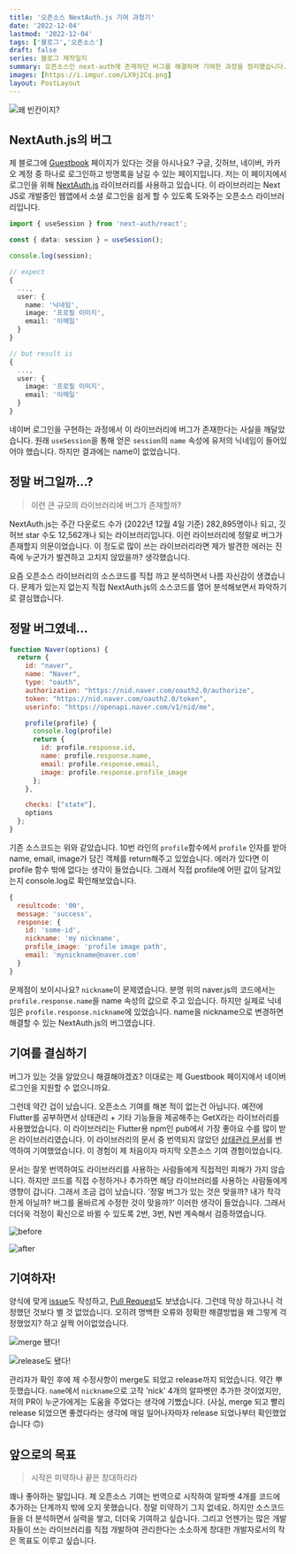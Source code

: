 ```yaml
---
title: '오픈소스 NextAuth.js 기여 과정기'
date: '2022-12-04'
lastmod: '2022-12-04'
tags: ['블로그','오픈소스']
draft: false
series: 블로그 제작일지
summary: 오픈소스인 next-auth에 존재하던 버그를 해결하며 기여한 과정을 정리했습니다.
images: [https://i.imgur.com/LX9j2Cq.png]
layout: PostLayout
---
```


![왜 빈칸이지?](https://i.imgur.com/36Abykm.png)

## NextAuth.js의 버그

제 블로그에 [Guestbook](/guestbook) 페이지가 있다는 것을 아시나요? 구글, 깃허브, 네이버, 카카오 계정 중 하나로 로그인하고
방명록을 남길 수 있는 페이지입니다. 저는 이 페이지에서 로그인을 위해 [NextAuth.js](https://www.npmjs.com/package/next-auth)
라이브러리를 사용하고 있습니다. 이 라이브러리는 Next JS로 개발중인 웹앱에서 소셜 로그인을 쉽게 할 수 있도록 도와주는
오픈소스 라이브러리입니다.

```ts
import { useSession } from 'next-auth/react';

const { data: session } = useSession();

console.log(session);

// expect
{
  ...,
  user: {
    name: '닉네임',
    image: '프로필 이미지',
    email: '이메일'
  }
}

// but result is
{
  ...,
  user: {
    image: '프로필 이미지',
    email: '이메일'
  }
}
```

네이버 로그인을 구현하는 과정에서 이 라이브러리에 버그가 존재한다는 사실을 깨달았습니다. 원래 `useSession`을 통해 얻은
`session`의 `name` 속성에 유저의 닉네임이 들어있어야 했습니다. 하지만 결과에는 name이 없었습니다.

## 정말 버그일까...?

> 이런 큰 규모의 라이브러리에 버그가 존재할까?

NextAuth.js는 주간 다운로드 수가 (2022년 12월 4일 기준) 282,895명이나 되고, 깃허브 star 수도 12,562개나 되는 라이브러리입니다.
이런 라이브러리에 정말로 버그가 존재할지 의문이었습니다. 이 정도로 많이 쓰는 라이브러리라면 제가 발견한 에러는 진즉에
누군가가 발견하고 고치지 않았을까? 생각했습니다.

요즘 오픈소스 라이브러리의 소스코드를 직접 까고 분석하면서 나름 자신감이 생겼습니다. 문제가 있는지 없는지 직접
NextAuth.js의 소스코드를 열어 분석해보면서 파악하기로 결심했습니다.

## 정말 버그였네...

```js:next-auth\providers\naver.js showLineNumbers {11,14}
function Naver(options) {
  return {
    id: "naver",
    name: "Naver",
    type: "oauth",
    authorization: "https://nid.naver.com/oauth2.0/authorize",
    token: "https://nid.naver.com/oauth2.0/token",
    userinfo: "https://openapi.naver.com/v1/nid/me",

    profile(profile) {
      console.log(profile)
      return {
        id: profile.response.id,
        name: profile.response.name,
        email: profile.response.email,
        image: profile.response.profile_image
      };
    },

    checks: ["state"],
    options
  };
}
```

기존 소스코드는 위와 같았습니다. 10번 라인의 `profile`함수에서 `profile` 인자를 받아 name, email, image가 담긴
객체를 return해주고 있었습니다. 에러가 있다면 이 profile 함수 밖에 없다는 생각이 들었습니다. 그래서 직접 profile에 어떤 값이
담겨있는지 console.log로 확인해보았습니다.

```js {6}
{
  resultcode: '00',
  message: 'success',
  response: {
    id: 'some-id',
    nickname: 'my nickname',
    profile_image: 'profile image path',
    email: 'mynickname@naver.com'
  }
}
```

문제점이 보이시나요? `nickname`이 문제였습니다. 분명 위의 naver.js의 코드에서는 `profile.response.name`을 name 속성의 값으로
주고 있습니다. 하지만 실제로 닉네임은 `profile.response.nickname`에 있었습니다. name을 nickname으로 변경하면 해결할 수 있는
 NextAuth.js의 버그였습니다.

## 기여를 결심하기

버그가 있는 것을 알았으니 해결해야겠죠? 이대로는 제 Guestbook 페이지에서 네이버 로그인을 지원할 수 없으니까요.

그런데 약간 겁이 났습니다. 오픈소스 기여를 해본 적이 없는건 아닙니다. 예전에 Flutter를 공부하면서
상태관리 + 기타 기능들을 제공해주는 GetX라는 라이브러리를 사용했었습니다. 이 라이브러리는 Flutter용 npm인
pub에서 가장 좋아요 수를 많이 받은 라이브러리였습니다. 이 라이브러리의 문서 중 번역되지 않았던
[상태관리 문서](https://github.com/jonataslaw/getx/blob/master/documentation/kr_KO/state_management.md)를 번역하여
기여했었습니다. 이 경험이 제 처음이자 마지막 오픈소스 기여 경험이었습니다.

문서는 잘못 번역하여도 라이브러리를 사용하는 사람들에게 직접적인 피해가 가지 않습니다. 하지만 코드를 직접 수정하거나
추가하면 해당 라이브러리를 사용하는 사람들에게 영향이 갑니다. 그래서 조금 겁이 났습니다. '정말 버그가 있는 것은 맞을까?
내가 착각한게 아닐까? 버그를 올바르게 수정한 것이 맞을까?' 이러한 생각이 들었습니다. 그래서 더더욱 걱정이 확신으로 바뀔 수 있도록
2번, 3번, N번 계속해서 검증하였습니다.

![before](https://i.imgur.com/80fyT2h.png)

![after](https://i.imgur.com/RDYHPBF.png)

## 기여하자!

양식에 맞게 [issue](https://github.com/nextauthjs/next-auth/issues/5914)도 작성하고,
[Pull Request](https://github.com/nextauthjs/next-auth/pull/5915)도 보냈습니다.
그런데 막상 하고나니 걱정했던 것보다 별 것 없었습니다. 오히려 명백한 오류와 정확한 해결방법을
왜 그렇게 걱정했었지? 하고 살짝 어이없었습니다.

![merge 됐다!](https://i.imgur.com/Ch35Cvm.png)

![release도 됐다!](https://i.imgur.com/gGATLMl.png)

관리자가 확인 후에 제 수정사항이 merge도 되었고 release까지 되었습니다. 약간 뿌듯했습니다.
`name`에서 `nickname`으로 고작 'nick' 4개의 알파벳만 추가한 것이었지만, 저의 PR이 누군가에게는
도움을 주었다는 생각에 기뻤습니다. (사실, merge 되고 빨리 release 되었으면 좋겠다라는 생각에
매일 일어나자마자 release 되었나부터 확인했었습니다 🙃)

## 앞으로의 목표

> 시작은 미약하나 끝은 창대하리라

꽤나 좋아하는 말입니다. 제 오픈소스 기여는 번역으로 시작하여 알파벳 4개를 코드에 추가하는 단계까지 밖에 오지 못했습니다.
정말 미약하기 그지 없네요. 하지만 소스코드들을 더 분석하면서 실력을 쌓고, 더더욱 기여하고 싶습니다.
그리고 언젠가는 많은 개발자들이 쓰는 라이브러리를 직접 개발하여 관리한다는 소소하게 창대한 개발자로서의 작은 목표도 이루고 싶습니다.